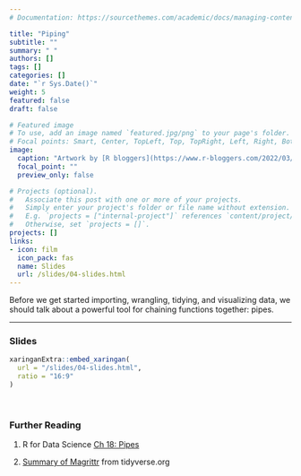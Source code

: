 ```yaml
---
# Documentation: https://sourcethemes.com/academic/docs/managing-content/

title: "Piping"
subtitle: ""
summary: " "
authors: []
tags: []
categories: []
date: "`r Sys.Date()`"
weight: 5
featured: false
draft: false

# Featured image
# To use, add an image named `featured.jpg/png` to your page's folder.
# Focal points: Smart, Center, TopLeft, Top, TopRight, Left, Right, BottomLeft, Bottom, BottomRight.
image:
  caption: "Artwork by [R bloggers](https://www.r-bloggers.com/2022/03/how-to-use-pipes-to-clean-up-your-r-code/)"
  focal_point: ""
  preview_only: false

# Projects (optional).
#   Associate this post with one or more of your projects.
#   Simply enter your project's folder or file name without extension.
#   E.g. `projects = ["internal-project"]` references `content/project/deep-learning/index.md`.
#   Otherwise, set `projects = []`.
projects: []
links:
- icon: film
  icon_pack: fas
  name: Slides
  url: /slides/04-slides.html
---
```


Before we get started importing, wrangling, tidying, and visualizing data, we should talk about a powerful tool for chaining functions together: pipes. 

***

### Slides

```r
xaringanExtra::embed_xaringan(
  url = "/slides/04-slides.html",
  ratio = "16:9"
)
```

<br>

### Further Reading

:::book
1. R for Data Science [Ch 18: Pipes](https://r4ds.had.co.nz/pipes.html?q=pipe#pipes)

2. [Summary of Magrittr](https://magrittr.tidyverse.org) from tidyverse.org
:::
